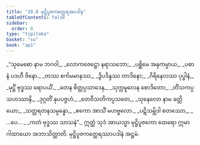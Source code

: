 ```yaml
---
title: "20.8 မုဋ္ဌိပူဇကတ္ထေရအပဒါန"
tableOfContents: false
sidebar:
  order: 8
type: "tipitaka"
basket: "su"
book: "ap1"
---
```



<DynamicBreadcrumb />

<Division number="42" book="ap1" e="ch" v="20" p="224">

<Paragraph number="2721" type="verses" book="ap1">
_“သုမေဓော နာမ ဘဂဝါ,_  
_လောကဇေဋ္ဌော နရာသဘော;_  
_ပစ္ဆိမေ အနုကမ္ပာယ,_  
_ပဓာနံ ပဒဟီ ဇိနော._  

</Paragraph>

</Division>
<Division number="43" book="ap1" e="ch" v="20" p="224">

<Paragraph number="2722" type="verses" book="ap1">
_တဿ စင်္ကမမာနဿ,_  
_ဒွိပဒိန္ဒဿ တာဒိနော;_  
_ဂိရိနေလဿ ပုပ္ဖါနံ,_  
_မုဋ္ဌိံ ဗုဒ္ဓဿ ရောပယိံ._  

</Paragraph>

</Division>
<Division number="44" book="ap1" e="ch" v="20" p="224">

<Paragraph number="2723" type="verses" book="ap1">
_တေန စိတ္တပ္ပသာဒေန,_  
_သုက္ကမူလေန စောဒိတော;_  
_တိံသကပ္ပသဟဿာနိ,_  
_ဒုဂ္ဂတိံ နုပပဇ္ဇဟံ._  

</Paragraph>

</Division>
<Division number="45" book="ap1" e="ch" v="20" p="224">

<Paragraph number="2724" type="verses" book="ap1">
_တေဝီသတိကပ္ပသတေ,_  
_သုနေလော နာမ ခတ္တိယော;_  
_သတ္တရတနသမ္ပန္နော,_  
_ဧကော အာသိံ မဟဗ္ဗလော._  

</Paragraph>

</Division>
<Division number="46" book="ap1" e="ch" v="20" p="224">

<Paragraph number="2725" type="verses" book="ap1">
_ပဋိသမ္ဘိဒါ စတဿော,_  
_ …ပေ… _  
_ကတံ ဗုဒ္ဓဿ သာသနံ”._  

</Paragraph>

<Paragraph number="2726" book="ap1">
ဣတ္ထံ သုဒံ အာယသ္မာ မုဋ္ဌိပူဇကော ထေရော ဣမာ ဂါထာယော အဘာသိတ္ထာတိ.

</Paragraph>
</Division>

<Paragraph number="2727" type="center" book="ap1">
မုဋ္ဌိပူဇကတ္ထေရဿာပဒါနံ အဋ္ဌမံ.
</Paragraph>